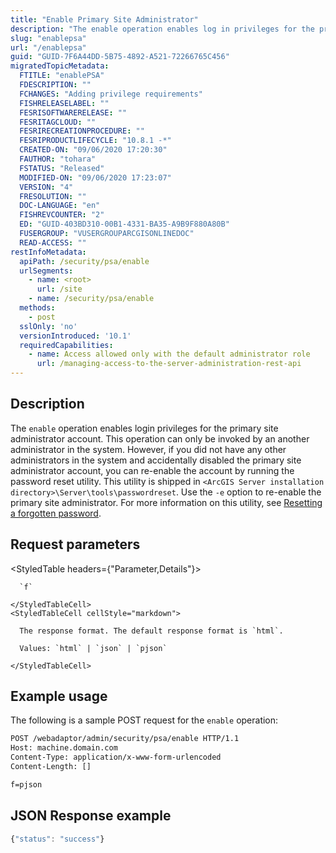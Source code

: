 ```yaml
---
title: "Enable Primary Site Administrator"
description: "The enable operation enables log in privileges for the primary site administrator account."
slug: "enablepsa"
url: "/enablepsa"
guid: "GUID-7F6A44DD-5B75-4892-A521-72266765C456"
migratedTopicMetadata:
  FTITLE: "enablePSA"
  FDESCRIPTION: ""
  FCHANGES: "Adding privilege requirements"
  FISHRELEASELABEL: ""
  FESRISOFTWARERELEASE: ""
  FESRITAGCLOUD: ""
  FESRIRECREATIONPROCEDURE: ""
  FESRIPRODUCTLIFECYCLE: "10.8.1 -*"
  CREATED-ON: "09/06/2020 17:20:30"
  FAUTHOR: "tohara"
  FSTATUS: "Released"
  MODIFIED-ON: "09/06/2020 17:23:07"
  VERSION: "4"
  FRESOLUTION: ""
  DOC-LANGUAGE: "en"
  FISHREVCOUNTER: "2"
  ED: "GUID-403BD310-00B1-4331-BA35-A9B9F880A80B"
  FUSERGROUP: "VUSERGROUPARCGISONLINEDOC"
  READ-ACCESS: ""
restInfoMetadata:
  apiPath: /security/psa/enable
  urlSegments:
    - name: <root>
      url: /site
    - name: /security/psa/enable
  methods:
    - post
  sslOnly: 'no'
  versionIntroduced: '10.1'
  requiredCapabilities:
    - name: Access allowed only with the default administrator role
      url: /managing-access-to-the-server-administration-rest-api
---
```


## Description

The `enable` operation enables login privileges for the primary site administrator account. This operation can only be invoked by an another administrator in the system. However, if you did not have any other administrators in the system and accidentally disabled the primary site administrator account, you can re-enable the account by running the password reset utility. This utility is shipped in `<ArcGIS Server installation directory>\Server\tools\passwordreset`. Use the `-e` option to re-enable the primary site administrator. For more information on this utility, see [Resetting a forgotten password](https://enterprise.arcgis.com/en/server/latest/administer/windows/resetting-a-forgotten-password.htm). 


##  Request parameters

<StyledTable headers={"Parameter,Details"}>
  <StyledTableRow>
    <StyledTableCell cellStyle="markdown">

      `f` 

    </StyledTableCell>
    <StyledTableCell cellStyle="markdown">

      The response format. The default response format is `html`. 

      Values: `html` | `json` | `pjson`

    </StyledTableCell>
  </StyledTableRow>
</StyledTable>


## Example usage

The following is a sample POST request for the `enable` operation:

```markdown
POST /webadaptor/admin/security/psa/enable HTTP/1.1
Host: machine.domain.com
Content-Type: application/x-www-form-urlencoded
Content-Length: []

f=pjson
```

## JSON Response example

```javascript
{"status": "success"}
```